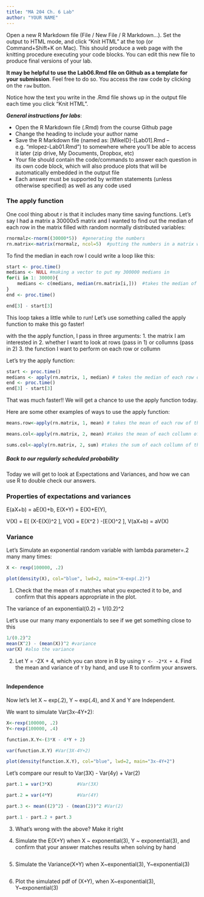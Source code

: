 ```yaml
---
title: "MA 204 Ch. 6 Lab"
author: "YOUR NAME"
--- 
```


Open a new R Markdown file (File / New File / R Markdown...).  Set the output to HTML mode, and click "Knit HTML" at the top (or Command+Shift+K on Mac).  This should produce a web page with the knitting procedure executing your code blocks.  You can edit this new file to produce final versions of your lab.

**It may be helpful to use the Lab06.Rmd file on Github as a template for your submission**.  Feel free to do so.  You access the raw code by clicking on the `raw` button.

Notice how the text you write in the .Rmd file shows up in the output file each time you click "Knit HTML".  

***General instructions for labs***: 

+  Open the R Markdown file (.Rmd) from the course Github page
+  Change the heading to include your author name
+  Save the R Markdown file (named as:  [MikeID]-[Lab01].Rmd -- e.g. "mlopez-Lab01.Rmd") to somewhere where you'll be able to access it later (zip drive, My Documents, Dropbox, etc)
+  Your file should contain the code/commands to answer each question in its own code block, which will also produce plots that will be automatically embedded in the output file
+  Each answer must be supported by written statements (unless otherwise specified) as well as any code used

### The apply function

One cool thing about r is that it includes many time saving functions.  Let's say I had a matrix a 30000x5 matrix and I wanted to find out the median of each row in the matrix filled with random normally distributed variables:

```r
rnormalz<-rnorm((30000*5))  #generating the numbers
rn.matrix<-matrix(rnormalz, ncol=5)  #putting the numbers in a matrix with 5 collumns
```

To find the median in each row I could write a loop like this:

```r
start <- proc.time()
medians <- NULL #making a vector to put my 300000 medians in
for(i in 1: 30000){
    medians <- c(medians, median(rn.matrix[i,]))  #takes the median of the ith row
}
end <- proc.time()

end[3] - start[3]
```

This loop takes a little while to run!  Let's use something called the apply function to make this go faster!

with the the apply function, I pass in three arguments:
1.  the matrix I am interested in
2.  whether I want to look at rows (pass in 1) or collumns (pass in 2)
3.  the function I want to perform on each row or collumn

Let's try the apply function:

```r
start <- proc.time()
medians <- apply(rn.matrix, 1, median) # takes the median of each row of the rn.matrix 
end <- proc.time()
end[3] - start[3]
```

That was much faster!! We will get a chance to use the apply function today.

Here are some other examples of ways to use the apply function:

```r

means.row<-apply(rn.matrix, 1, mean) # takes the mean of each row of the rn.matrix matrix

means.col<-apply(rn.matrix, 2, mean) #takes the mean of each collumn of the rn.matrix matrix

sums.col<-apply(rn.matrix, 2, sum) #takes the sum of each collumn of the rn.matrix matrix

```



##### Back to our regularly scheduled probability

Today we will get to look at Expectations and Variances, and how we can use R to double check our answers.

### Properties of expectations and variances

E(aX+b) = aE(X)+b, 
E(X+Y) = E(X)+E(Y), 

V(X) = E[ (X-E(X))^2 ], 
V(X) = E(X^2 ) -[E(X)^2 ], 
V(aX+b) = aV(X)

### Variance

Let's Simulate an exponential random variable with lambda parameter=.2 many many times:

```r
X <- rexp(100000, .2)

plot(density(X), col="blue", lwd=2, main="X~exp(.2)")
```


1. Check that the mean of `X` matches what you expected it to be, and confirm that this appears appropriate in the plot. 

The variance of an exponential(0.2) = 1/(0.2)^2

Let's use our many many exponentials to see if we get something close to this

```r
1/(0.2)^2
mean(X^2) - (mean(X))^2 #variance
var(X) #also the variance
```

2. Let Y = -2X + 4, which you can store in R by using `Y <- -2*X + 4`. Find the mean and variance of `Y` by hand, and use R to confirm your answers. 

```r

```

#### Independence


Now let's let X ~ exp(.2), Y ~ exp(.4), and X and Y are Independent.

We want to simulate Var(3x-4Y+2):

```r
X<-rexp(100000, .2)
Y<-rexp(100000, .4)

function.X.Y<-(3*X - 4*Y + 2)

var(function.X.Y) #Var(3X-4Y+2)

plot(density(function.X.Y), col="blue", lwd=2, main="3x-4Y+2")
```



Let's compare our result to  Var(3X) - Var(4y) + Var(2)

```r
part.1 = var(3*X)         #Var(3X)

part.2 = var(4*Y)         #Var(4Y)

part.3 <- mean((2)^2) - (mean(2))^2 #Var(2)

part.1 - part.2 + part.3

```

3. What's wrong with the above? Make it right


4. Simulate the E(X+Y) when X ~ exponential(3), Y ~ exponential(3), and confirm that your answer matches results when solving by hand 

```r

```


5.  Simulate the Variance(X+Y) when X~exponential(3), Y~exponential(3)

```r

```

6.  Plot the simulated pdf of (X+Y), when X~exponential(3), Y~exponential(3)

```r

```

